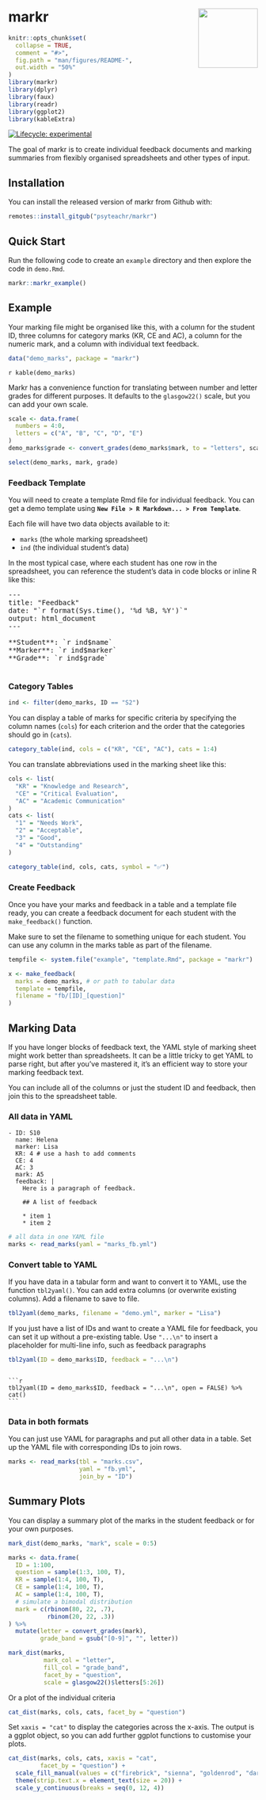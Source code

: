 # markr <img src="man/figures/markr_hex.png" align="right" alt="" width="120" />

<!-- rmarkdown v1 -->
<!-- README.md is generated from README.Rmd. Please edit that file -->

```r
knitr::opts_chunk$set(
  collapse = TRUE,
  comment = "#>",
  fig.path = "man/figures/README-",
  out.width = "50%"
)
library(markr)
library(dplyr)
library(faux)
library(readr)
library(ggplot2)
library(kableExtra)
```

<!-- badges: start -->
[![Lifecycle: experimental](https://img.shields.io/badge/lifecycle-experimental-orange.svg)](https://www.tidyverse.org/lifecycle/#experimental)
<!-- badges: end -->

The goal of markr is to create individual feedback documents and marking summaries from flexibly organised spreadsheets and other types of input.

## Installation

You can install the released version of markr from Github with:

``` r
remotes::install_gitgub("psyteachr/markr")
```

## Quick Start

Run the following code to create an `example` directory and then explore the code in `demo.Rmd`.

```r
markr::markr_example()
```


## Example

Your marking file might be organised like this, with a column for the student ID, three columns for category marks (KR, CE and AC), a column for the numeric mark, and a column with individual text feedback. 

```r
data("demo_marks", package = "markr")
```

`r kable(demo_marks)`

Markr has a convenience function for translating between number and letter grades for different purposes. It defaults to the `glasgow22()` scale, but you can add your own scale.

```r
scale <- data.frame(
  numbers = 4:0,
  letters = c("A", "B", "C", "D", "E")
)
demo_marks$grade <- convert_grades(demo_marks$mark, to = "letters", scale)

select(demo_marks, mark, grade)
```


### Feedback Template 

You will need to create a template Rmd file for individual feedback. You can get a demo template using **`New File > R Markdown... > From Template`**.

Each file will have two data objects available to it: 

* `marks` (the whole marking spreadsheet) 
* `ind` (the individual student's data)

In the most typical case, where each student has one row in the spreadsheet, you can reference the student's data in code blocks or inline R like this:

<pre>
---  
title: "Feedback"  
date: "&grave;r format(Sys.time(), '%d %B, %Y')&grave;"  
output: html_document  
---

**Student**: &grave;r ind$name&grave;  
**Marker**: &grave;r ind$marker&grave;  
**Grade**: &grave;r ind$grade&grave;

</pre>

### Category Tables

```r
ind <- filter(demo_marks, ID == "S2")
```

You can display a table of marks for specific criteria by specifying the column names (`cols`) for each criterion and the order that the categories should go in (`cats`).

```r
category_table(ind, cols = c("KR", "CE", "AC"), cats = 1:4)
```

You can translate abbreviations used in the marking sheet like this:

```r
cols <- list(
  "KR" = "Knowledge and Research",
  "CE" = "Critical Evaluation",
  "AC" = "Academic Communication"
)
cats <- list(
  "1" = "Needs Work",
  "2" = "Acceptable",
  "3" = "Good",
  "4" = "Outstanding"
)

category_table(ind, cols, cats, symbol = "✅")
```

### Create Feedback

Once you have your marks and feedback in a table and a template file ready, you can create a feedback document for each student with the `make_feedback()` function.

Make sure to set the filename to something unique for each student. You can use any column in the marks table as part of the filename. 

```r
tempfile <- system.file("example", "template.Rmd", package = "markr")

x <- make_feedback(
  marks = demo_marks, # or path to tabular data
  template = tempfile,
  filename = "fb/[ID]_[question]"
)
```



## Marking Data

If you have longer blocks of feedback text, the YAML style of marking sheet might work better than spreadsheets. It can be a little tricky to get YAML to parse right, but after you've mastered it, it's an efficient way to store your marking feedback text. 

You can include all of the columns or just the student ID and feedback, then join this to the spreadsheet table.


### All data in YAML

```
- ID: S10
  name: Helena
  marker: Lisa
  KR: 4 # use a hash to add comments
  CE: 4
  AC: 3
  mark: A5
  feedback: |
    Here is a paragraph of feedback.
    
    ## A list of feedback

    * item 1
    * item 2
```

```r
# all data in one YAML file
marks <- read_marks(yaml = "marks_fb.yml")
```

### Convert table to YAML

If you have data in a tabular form and want to convert it to YAML, use the function `tbl2yaml()`. You can add extra columns (or overwrite existing columns). Add a filename to save to file.

```r
tbl2yaml(demo_marks, filename = "demo.yml", marker = "Lisa")
```

If you just have a list of IDs and want to create a YAML file for feedback, you can set it up without a pre-existing table. Use `"...\n"` to insert a placeholder for multi-line info, such as feedback paragraphs

```r
tbl2yaml(ID = demo_marks$ID, feedback = "...\n")
```

<pre><code>
```r
tbl2yaml(ID = demo_marks$ID, feedback = "...\n", open = FALSE) %>% cat()
```
</code></pre>

### Data in both formats

You can just use YAML for paragraphs and put all other data in a table. Set up the YAML file with corresponding IDs to join rows.

```r
marks <- read_marks(tbl = "marks.csv",
                    yaml = "fb.yml", 
                    join_by = "ID")
```



## Summary Plots

You can display a summary plot of the marks in the student feedback or for your own purposes.

```r
mark_dist(demo_marks, "mark", scale = 0:5)
```

```r
marks <- data.frame(
  ID = 1:100,
  question = sample(1:3, 100, T),
  KR = sample(1:4, 100, T),
  CE = sample(1:4, 100, T),
  AC = sample(1:4, 100, T),
  # simulate a bimodal distribution
  mark = c(rbinom(80, 22, .7), 
           rbinom(20, 22, .3))
) %>%
  mutate(letter = convert_grades(mark),
         grade_band = gsub("[0-9]", "", letter))
```

```r
mark_dist(marks, 
          mark_col = "letter", 
          fill_col = "grade_band",
          facet_by = "question",
          scale = glasgow22()$letters[5:26])
```

Or a plot of the individual criteria

```r
cat_dist(marks, cols, cats, facet_by = "question")
```

Set `xaxis = "cat"` to display the categories across the x-axis. The output is a ggplot object, so you can add further ggplot functions to customise your plots.

```r
cat_dist(marks, cols, cats, xaxis = "cat",
         facet_by = "question") +
  scale_fill_manual(values = c("firebrick", "sienna", "goldenrod", "darkgreen")) +
  theme(strip.text.x = element_text(size = 20)) +
  scale_y_continuous(breaks = seq(0, 12, 4))
```



